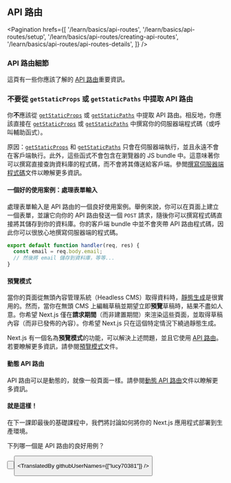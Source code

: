 
## API 路由

<Pagination
  hrefs={[
    '/learn/basics/api-routes',
    '/learn/basics/api-routes/setup',
    '/learn/basics/api-routes/creating-api-routes',
    '/learn/basics/api-routes/api-routes-details',
  ]}
/>

### API 路由細節

這頁有一些你應該了解的 <a href="/docs/api-routes/introduction" target="_blank">API 路由</a>重要資訊。

### 不要從 `getStaticProps` 或 `getStaticPaths` 中提取 API 路由
你**不**應該從 <a href="/docs/basic-features/data-fetching/overview#getstaticprops-static-generation" className="link-code" target="_blank">`getStaticProps`</a> 或 <a href="/docs/basic-features/data-fetching/overview#getstaticpaths-static-generation" className="link-code" target="_blank">`getStaticPaths`</a> 中提取 API 路由。相反地，你應該直接在 <a href="/docs/basic-features/data-fetching/overview#getstaticprops-static-generation" className="link-code" target="_blank">`getStaticProps`</a> 或 <a href="/docs/basic-features/data-fetching/overview#getstaticpaths-static-generation" className="link-code" target="_blank">`getStaticPaths`</a> 中撰寫你的伺服器端程式碼（或呼叫輔助函式）。

原因：<a href="/docs/basic-features/data-fetching/overview#getstaticprops-static-generation" className="link-code" target="_blank">`getStaticProps`</a> 和 <a href="/docs/basic-features/data-fetching/overview#getstaticpaths-static-generation" className="link-code" target="_blank">`getStaticPaths`</a> 只會在伺服器端執行，並且永遠不會在客戶端執行。此外，這些函式不會包含在瀏覽器的 JS bundle 中。這意味著你可以撰寫直接查詢資料庫的程式碼，而不會將其傳送給客戶端。參閲<a href="/docs/basic-features/data-fetching/get-static-props#write-server-side-code-directly" target="_blank">撰寫伺服器端程式碼</a>文件以瞭解更多資訊。

#### 一個好的使用案例：處理表單輸入

處理表單輸入是 API 路由的一個良好使用案例。舉例來說，你可以在頁面上建立一個表單，並讓它向你的 API 路由發送一個 `POST` 請求，隨後你可以撰寫程式碼直接將其儲存到你的資料庫。你的客戶端 bundle 中並不會夾帶 API 路由程式碼，因此你可以很放心地撰寫伺服器端的程式碼。

```js
export default function handler(req, res) {
  const email = req.body.email;
  // 然後將 email 儲存到資料庫，等等...
}
```

#### 預覽模式

當你的頁面從無頭內容管理系統（Headless CMS）取得資料時，<a href="/docs/basic-features/pages#static-generation-recommended" target="_blank">靜態生成</a>是很實用的。然而，當你在無頭 CMS 上編輯草稿並期望立即**預覽**草稿時，結果不盡如人意。你希望 Next.js 僅在**請求期間**（而非建置期間）來渲染這些頁面，並取得草稿內容（而非已發佈的內容）。你希望 Next.js 只在這個特定情況下繞過靜態生成。

Next.js 有一個名為**預覽模式**的功能，可以解決上述問題，並且它使用 <a href="/docs/api-routes/introduction" target="_blank">API 路由</a>。若要瞭解更多資訊，請參閱<a href="/docs/advanced-features/preview-mode" target="_blank">預覽模式</a>文件。

#### 動態 API 路由
API 路由可以是動態的，就像一般頁面一樣。請參閱<a href="/docs/api-routes/dynamic-api-routes" target="_blank">動態 API 路由</a>文件以瞭解更多資訊。

#### 就是這樣！
在下一課即最後的基礎課程中，我們將討論如何將你的 Next.js 應用程式部署到生產環境。

<Quiz>
  <QuizHeading type={QuizType.quickReview}>
    下列哪一個是 API 路由的良好用例？
  </QuizHeading>
  <QuizOptionGroup>
    <QuizOption text="將傳入的資料儲存到資料庫" />
    <QuizOption text="與第三方 API 安全地通信" /> 
    <QuizOption text="預覽 CMS 草稿內容" />
    <QuizOption text="以上皆是" isCorrect />
  </QuizOptionGroup>
</Quiz>

<Button
  content="← 返回上一頁"
  url="/learn/basics/api-routes/creating-api-routes"
  basicStyle="text-white bg-[#0070f3]"
  hoverStyle="hover:opacity-90"
/>

<Button
  content="前往下一課 →"
  url="/learn/basics/deploying-nextjs-app"
  basicStyle="text-white bg-[#0070f3]"
  hoverStyle="hover:opacity-90"
/>

<TranslatedBy githubUserNames={["lucy70381"]} />

